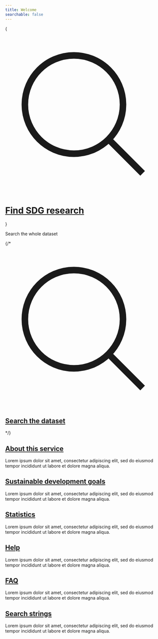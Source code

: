 ```yaml
---
title: Welcome
searchable: false
---
```



{<div className="flex items-center justify-center mt-10 mb-8 gap-5"> <svg xmlns="http://www.w3.org/2000/svg" fill="none" viewBox="0 0 24 24" strokeWidth={2.5} stroke="currentColor" className="w-14 h-14"> <path strokeLinecap="round" strokeLinejoin="round" d="M21 21l-5.197-5.197m0 0A7.5 7.5 0 105.196 5.196a7.5 7.5 0 0010.607 10.607z" /> </svg> <h1 className="text-center font-extrabold sm:text-3xl md:text-5xl lg:text-6xl"> <a href='/search' className="">Find SDG research</a> </h1></div>}

<p className="text-center text-xl mb-6">Search the whole dataset</p>

<div className="flex flex-col divide-y divide-slate-700">
  <div></div>

{/*   <div className="flex flex-wrap justify-center">
    <Feature className="flex gap-2 items-center my-3">
      <svg xmlns="http://www.w3.org/2000/svg" fill="none" viewBox="0 0 24 24" strokeWidth={1.5} stroke="currentColor" className="w-6 h-6">
        <path strokeLinecap="round" strokeLinejoin="round" d="M21 21l-5.197-5.197m0 0A7.5 7.5 0 105.196 5.196a7.5 7.5 0 0010.607 10.607z" />
      </svg>
      <h2 className="text-center text-xl font-bold">
        <a href='/search'>
        Search the dataset
        </a>
      </h2>
    </Feature>
  </div> */}
  

  <Goals />

  <Features>
    <Feature>
      <h2 className="text-center text-xl font-bold">
        <a href='/guide/about-this-service'>About this service</a>
      </h2>
      <p>
        Lorem ipsum dolor sit amet, consectetur adipiscing elit, sed do eiusmod tempor incididunt ut labore et dolore magna aliqua.
      </p>
    </Feature>
    <Feature>
      <h2 className="text-center text-xl font-bold">
        <a href='/guide/sustainable-development-goals'>Sustainable development goals</a>
      </h2>
      <p>
        Lorem ipsum dolor sit amet, consectetur adipiscing elit, sed do eiusmod tempor incididunt ut labore et dolore magna aliqua.
      </p>
    </Feature>
    <Feature>
      <h2 className="text-center text-xl font-bold">
        <a href='/statistics'>Statistics</a>
      </h2>
      <p>
        Lorem ipsum dolor sit amet, consectetur adipiscing elit, sed do eiusmod tempor incididunt ut labore et dolore magna aliqua.
      </p>
    </Feature>
    <Feature>
      <h2 className="text-center text-xl font-bold">
        <a href='/guide/help'>Help</a>
      </h2>
      <p>
        Lorem ipsum dolor sit amet, consectetur adipiscing elit, sed do eiusmod tempor incididunt ut labore et dolore magna aliqua.
      </p>
    </Feature>
    <Feature>
      <h2 className="text-center text-xl font-bold">
        <a href='/guide/faq'>FAQ</a>
      </h2>
      <p>
        Lorem ipsum dolor sit amet, consectetur adipiscing elit, sed do eiusmod tempor incididunt ut labore et dolore magna aliqua.
      </p>
    </Feature>
    <Feature>
      <h2 className="text-center text-xl font-bold">
        <a href='/search-strings'>Search strings</a>
      </h2>
      <p>
        Lorem ipsum dolor sit amet, consectetur adipiscing elit, sed do eiusmod tempor incididunt ut labore et dolore magna aliqua.
      </p>
    </Feature>
  </Features>
</div>
